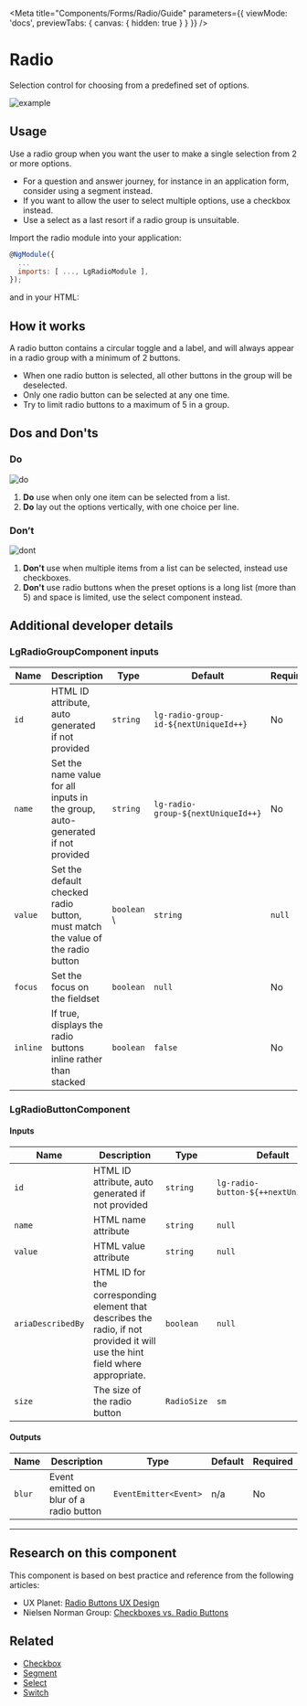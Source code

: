 
<Meta title="Components/Forms/Radio/Guide" parameters={{ viewMode: 'docs', previewTabs: { canvas: { hidden: true } } }} />

# Radio

<p class="standfirst">Selection control for choosing from a predefined set of options.</p>

![example](docs/forms/radio/example.png)

## Usage

Use a radio group when you want the user to make a single selection from 2 or more options.

- For a question and answer journey, for instance in an application form, consider using a segment instead.
- If you want to allow the user to select multiple options, use a checkbox instead.
- Use a select as a last resort if a radio group is unsuitable.

Import the radio module into your application:

```js
@NgModule({
  ...
  imports: [ ..., LgRadioModule ],
});
```

and in your HTML:

<Source id="components-forms-radio-examples--radio"></Source>

## How it works

A radio button contains a circular toggle and a label, and will always appear in a radio group with a minimum of 2 buttons.

- When one radio button is selected, all other buttons in the group will be deselected.
- Only one radio button can be selected at any one time.
- Try to limit radio buttons to a maximum of 5 in a group.

## Dos and Don'ts

### Do

![do](docs/forms/radio/do.png)

1. **Do** use when only one item can be selected from a list.
2. **Do** lay out the options vertically, with one choice per line.

### Don’t

![dont](docs/forms/radio/dont.png)

1. **Don't** use when multiple items from a list can be selected, instead use checkboxes.
2. **Don't** use radio buttons when the preset options is a long list (more than 5) and space is limited, use the select component instead.

## Additional developer details

### LgRadioGroupComponent inputs

| Name     | Description                                                                    | Type        | Default                               | Required |
|----------|--------------------------------------------------------------------------------|-------------|---------------------------------------|----------|
| `id`     | HTML ID attribute, auto generated if not provided                              | `string`    | `lg-radio-group-id-${nextUniqueId++}` | No       |
| `name`   | Set the name value for all inputs in the group, auto-generated if not provided | `string`    | `lg-radio-group-${nextUniqueId++}`    | No       |
| `value`  | Set the default checked radio button, must match the value of the radio button | `boolean` \ | `string`                              | `null`   | No       |
| `focus`  | Set the focus on the fieldset                                                  | `boolean`   | `null`                                | No       |
| `inline` | If true, displays the radio buttons inline rather than stacked                 | `boolean`   | `false`                               | No       |

### LgRadioButtonComponent

#### Inputs

| Name              | Description                                                                                                                   | Type        | Default                             | Required |
|-------------------|-------------------------------------------------------------------------------------------------------------------------------|-------------|-------------------------------------|----------|
| `id`              | HTML ID attribute, auto generated if not provided                                                                             | `string`    | `lg-radio-button-${++nextUniqueId}` | No       |
| `name`            | HTML name attribute                                                                                                           | `string`    | `null`                              | Yes      |
| `value`           | HTML value attribute                                                                                                          | `string`    | `null`                              | Yes      |
| `ariaDescribedBy` | HTML ID for the corresponding element that describes the radio, if not provided it will use the hint field where appropriate. | `boolean`   | `null`                              | No       |
| `size`            | The size of the radio button                                                                                                  | `RadioSize` | `sm`                                | No       |

#### Outputs

| Name   | Description                             | Type                  | Default | Required |
|--------|-----------------------------------------|-----------------------|---------|----------|
| `blur` | Event emitted on blur of a radio button | `EventEmitter<Event>` | n/a     | No       |



------

## Research on this component

This component is based on best practice and reference from the following articles:

- UX Planet: <a href="https://uxplanet.org/radio-buttons-ux-design-588e5c0a50dc" target="_blank">Radio Buttons UX Design</a>
- Nielsen Norman Group: <a href="https://www.nngroup.com/articles/checkboxes-vs-radio-buttons/" target="_blank">Checkboxes vs. Radio Buttons</a>

## Related

- [Checkbox](./?path=/docs/components-forms-checkbox-guide--page)
- [Segment](./?path=/docs/components-forms-segment-guide--page)
- [Select](./?path=/docs/components-forms-select-guide--page)
- [Switch](./?path=/docs/components-forms-switch-guide--page)

<Feedback />

